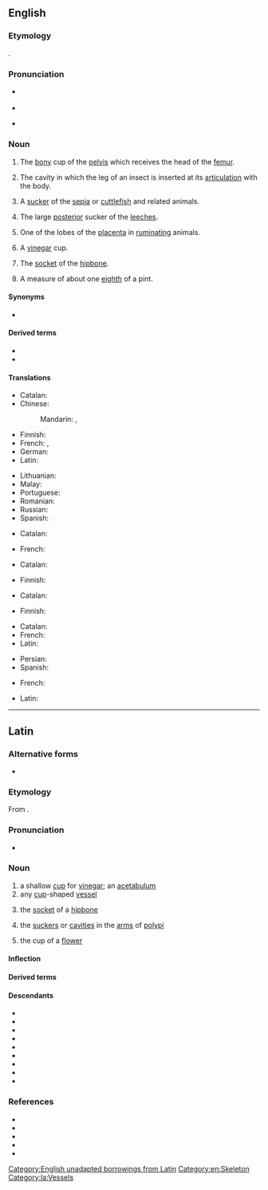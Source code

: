 {{also|acétabulum}}
==English==
{{wp}}

===Etymology===
{{lbor|en|la|acētābulum|t=a little [[saucer]] for [[vinegar]]}}.

===Pronunciation===
* {{a|RP}} {{IPA|en|/ˌæs.ɪˈtæb.jʊl.əm/}}
* {{audio|en|LL-Q1860 (eng)-Vealhurl-acetabulum.wav|Audio (UK)}}
* {{a|GA}} {{IPA|en|/ˌæs.əˈtæb.jəl.əm/}}

===Noun===
{{en-noun|acetabula|s}}

# {{lb|en|anatomy}} The [[bony]] cup of the [[pelvis]] which receives the head of the [[femur]].
# {{lb|en|zoology}} The cavity in which the leg of an insect is inserted at its [[articulation]] with the body.
# {{lb|en|zoology}} A [[sucker]] of the [[sepia]] or [[cuttlefish]] and related animals.
# {{lb|en|zoology}} The large [[posterior]] sucker of the [[leeches]].
# {{lb|en|zoology}} One of the lobes of the [[placenta]] in [[ruminating]] animals.
# {{lb|en|historical|Ancient Rome}} A [[vinegar]] cup.
# {{lb|en|historical|Ancient Rome}} The [[socket]] of the [[hipbone]].
# {{lb|en|historical|Ancient Rome}} A measure of about one [[eighth]] of a pint.

====Synonyms====
* {{sense|bony cup of the pelvis}} {{l|en|cotyloid cavity}}

====Derived terms====
* {{l|en|acetabular}}
* {{l|en|acetabulate}}

====Translations====
{{trans-top|bony cup of the pelvis}}
* Catalan: {{t+|ca|acetàbul|m}}
* Chinese:
*: Mandarin: {{t+|cmn|髖臼}}, {{t+|cmn|髋臼|tr=kuānjiù}}
* Finnish: {{t+|fi|lonkkamalja}}
* French: {{t+|fr|acétabule|m}}, {{t+|fr|acétabulum|m}}
* German: {{t|de|Hüftgelenkspfanne|f}}
* Latin: {{t|la|acētābulum|n}}
{{trans-mid}}
* Lithuanian: {{t|lt|gūžduobė|f}}
* Malay: {{t|ms|asetabulum}}
* Portuguese: {{t|pt|acetábulo|m}}
* Romanian: {{t|ro|acetabul|n}}
* Russian: {{t+|ru|вертлу́жная впа́дина|f}}
* Spanish: {{t+|es|acetábulo}}
{{trans-bottom}}

{{trans-top|cavity in which the leg of an insect is inserted}}
* Catalan: {{t+|ca|acetàbul|m}}
{{trans-mid}}
* French: {{t+|fr|acétabule|f}}
{{trans-bottom}}

{{trans-top|sucker of the sepia or cuttlefish}}
* Catalan: {{t+|ca|acetàbul|m}}
{{trans-mid}}
* Finnish: {{t+|fi|imukuppi}}
{{trans-bottom}}

{{trans-top|large posterior sucker of the leeches}}
* Catalan: {{t+|ca|acetàbul|m}}
{{trans-mid}}
* Finnish: {{t+|fi|imukuppi}}
{{trans-bottom}}

{{trans-top|one of the lobes of the placenta}}
{{trans-mid}}
{{trans-bottom}}

{{trans-top|vinegar cup}}
* Catalan: {{t+|ca|acetàbul|m}}
* French: {{t+|fr|acétabule|f}}
* Latin: {{t|la|acētābulum|n}}
{{trans-mid}}
* Persian: {{t+|fa|قاروره|tr=qārūre}}
* Spanish: {{t+|es|acetábulo|m}}
{{trans-bottom}}

{{trans-top|socket of the hipbone}}
* French: {{t+|fr|acétabulum |m}}
{{trans-mid}}
* Latin: {{t|la|acētābulum|n}}
{{trans-bottom}}

{{trans-top|one eighth of a pint}}
{{trans-mid}}
{{trans-bottom}}

[[Category:English unadapted borrowings from Latin]]
[[Category:en:Skeleton]]

----

==Latin==

===Alternative forms===
* {{alter|la|acetabulus}}

===Etymology===
From {{suffix|la|acētum|bulum|gloss1=vinegar|gloss2=a vessel for}}.

===Pronunciation===
* {{la-IPA|acētābulum}}

===Noun===
{{la-noun|acētābulum<2>}}

# a shallow [[cup]] for [[vinegar]]; an [[#English|acetabulum]]
# any [[cup]]-shaped [[vessel]]
# {{lb|la|anatomy}} the [[socket]] of a [[hipbone]]
# {{lb|la|zootomy}} the [[sucker]]s or [[cavity|cavities]] in the [[arm]]s of [[polypus|polypi]]
# {{lb|la|botany}} the cup of a [[flower]]

{{rfq|la}}

====Inflection====
{{la-ndecl|acētābulum<2>}}

====Derived terms====
{{col3|la|acetabulosus}}

====Descendants====
{{des-top}}
* {{desc|ca|acetàbul|bor=1}}
* {{desc|en|acetabulum|bor=1}}
* {{desc|eo|acetabulo|bor=1}}
* {{desc|bor=1|fr|acétabule|acétabulum}}
* {{desc|it|acetabolo}}
* {{desc|pt|acetábulo|bor=1}}
* {{desc|ro|acetabul|bor=1}}
* {{desc|ru|ацетабул|bor=1}}
* {{desc|es|acetábulo|bor=1}}
{{des-bottom}}

===References===
* {{R:L&S}}
* {{R:du Cange}}
* {{R:Gaffiot}}
* {{R:Peck}}
* {{R:Smith's Antiquities}}

[[Category:la:Vessels]]